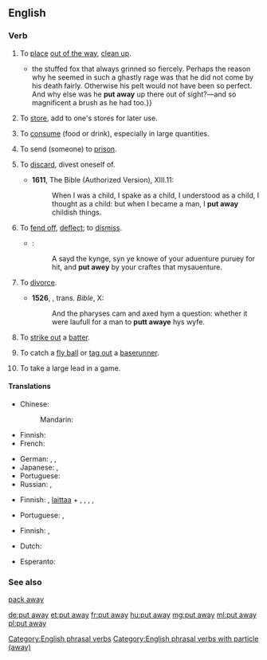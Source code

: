 {{also|putaway}}
==English==

===Verb===
{{head|en|verb|head=[[put]] [[away]]}}

#{{context|transitive|lang=en}} To [[place]] [[out of the way]], [[clean up]].
#:{{usex|lang=en|Please '''put away''' the tools when you are finished.}}
#:{{usex|lang=en|I '''put the clothes away''' so as to neaten the room.}}
#*{{quote-book|year=1879|author={{w|Richard Jefferies}}|title=[http://gutenberg.org/ebooks/13730 The Amateur Poacher]|chapter=1
|passage={{...}}the stuffed fox that always grinned so fiercely. Perhaps the reason why he seemed in such a ghastly rage was that he did not come by his death fairly. Otherwise his pelt would not have been so perfect. And why else was he '''put away''' up there out of sight?&mdash;and so magnificent a brush as he had too.}}
#{{context|transitive|lang=en}} To [[store]], add to one's stores for later use.
#:{{usex|lang=en|Preparing for the worst, they '''put away''' food for the winter.}}
#{{context|transitive|colloquial|lang=en}} To [[consume]] (food or drink), especially in large quantities.
#:{{usex|lang=en|You wouldn't think such a small person could '''put away''' so much food.}}
#{{context|transitive|lang=en}} To send (someone) to [[prison]].
#:{{usex|lang=en|He was convicted and they '''put''' him '''away''' for 10 years.}}
#{{context|transitive|now|_|formal|_|or|_|literary|lang=en}} To [[discard]], divest oneself of.
#*'''1611''', The Bible (Authorized Version), {{w|First Epistle to the Corinthians|1&nbsp;Corinthians}} XIII.11:
#*:When I was a child, I spake as a child, I understood as a child, I thought as a child: but when I became a man, I '''put away''' childish things.
#{{context|obsolete|transitive|lang=en}} To [[fend off]], [[deflect]]; to [[dismiss]].
#*{{RQ:Mlry MrtArthr1|IV}}:
#*:A sayd the kynge, syn ye knowe of your aduenture puruey for hit, and '''put awey''' by your craftes that mysauenture.
#{{context|archaic|transitive|lang=en}} To [[divorce]].
#*'''1526''', {{w|William Tyndale}}, trans. ''Bible'', {{w|Gospel of Mark|Mark}} X:
#*:And the pharyses cam and axed hym a question: whether it were laufull for a man to '''putt awaye''' hys wyfe.
#{{context|baseball|lang=en}} To [[strike out]] a [[batter]].
#{{context|baseball|lang=en}} To catch a [[fly ball]] or [[tag out]] a [[baserunner]].
#{{context|baseball|lang=en}} To take a large lead in a game.

====Translations====
{{trans-top|to place out of the way}}
* Chinese:
*: Mandarin: {{t+|cmn|收拾|tr=shōushí|sc=Hani}}
* Finnish: {{t|fi|paikoilleen|alt=panna paikoilleen}}
* French: {{t+|fr|ranger}}
{{trans-mid}}
* German: {{t+|de|wegräumen}}, {{t+|de|weglegen}}, {{t+|de|aufräumen}}
* Japanese: {{t|ja|片付ける|tr=かたづける, katazukeru|sc=Jpan}}, {{t|ja|しまう|tr=shimau|sc=Jpan}}
* Portuguese: {{t+|pt|guardar}}
* Russian: {{t+|ru|убирать|impf|tr=ubirátʹ|sc=Cyrl}}, {{t+|ru|убрать|pf|tr=ubrátʹ|sc=Cyrl}}
{{trans-bottom}}

{{trans-top|to store for later use}}
* Finnish: {{t+|fi|panna}}, [[laittaa#Finnish|laittaa]] + {{t|fi|talteen}}, {{t|fi|syrjään}}, {{t|fi|sivuun}}, {{t|fi|säästöön}} {{qualifier|any combination will do}}, {{t+|fi|säästää}}
{{trans-mid}}
* Portuguese: {{t|pt|estocar}}, {{t+|pt|armazenar}}
{{trans-bottom}}

{{trans-top|to consume in large quantities}}
* Finnish: {{t+|fi|ahmia}}, {{t+|fi|törsätä}}
{{trans-mid}}
{{trans-bottom}}

{{checktrans-top}}
* Dutch: {{t+check|nl|wegzetten}}
{{trans-mid}}
* Esperanto: {{t-check|eo|formeti}}
{{trans-bottom}}

===See also===
[[pack away]]

[[Category:English phrasal verbs]]
[[Category:English phrasal verbs with particle (away)]]

[[de:put away]]
[[et:put away]]
[[fr:put away]]
[[hu:put away]]
[[mg:put away]]
[[ml:put away]]
[[pl:put away]]